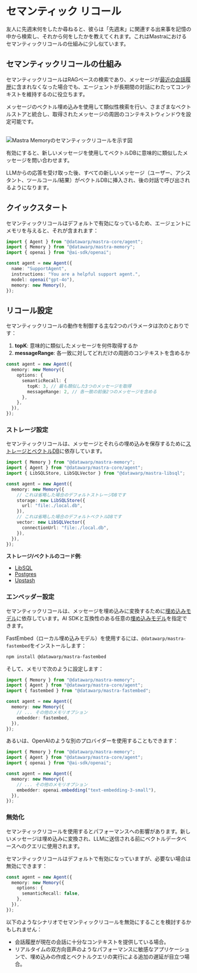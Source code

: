 # セマンティック リコール

友人に先週末何をしたか尋ねると、彼らは「先週末」に関連する出来事を記憶の中から検索し、それから何をしたかを教えてくれます。これはMastraにおけるセマンティックリコールの仕組みに少し似ています。

## セマンティックリコールの仕組み

セマンティックリコールはRAGベースの検索であり、メッセージが[最近の会話履歴](./overview.mdx#conversation-history)に含まれなくなった場合でも、エージェントが長期間の対話にわたってコンテキストを維持するのに役立ちます。

メッセージのベクトル埋め込みを使用して類似性検索を行い、さまざまなベクトルストアと統合し、取得されたメッセージの周囲のコンテキストウィンドウを設定可能です。

<br />
<img
  src="/image/semantic-recall.png"
  alt="Mastra Memoryのセマンティックリコールを示す図"
  width={800}
/>

有効にすると、新しいメッセージを使用してベクトルDBに意味的に類似したメッセージを問い合わせます。

LLMからの応答を受け取った後、すべての新しいメッセージ（ユーザー、アシスタント、ツールコール/結果）がベクトルDBに挿入され、後の対話で呼び出されるようになります。

## クイックスタート

セマンティックリコールはデフォルトで有効になっているため、エージェントにメモリを与えると、それが含まれます：

```typescript {9}
import { Agent } from "@datawarp/mastra-core/agent";
import { Memory } from "@datawarp/mastra-memory";
import { openai } from "@ai-sdk/openai";

const agent = new Agent({
  name: "SupportAgent",
  instructions: "You are a helpful support agent.",
  model: openai("gpt-4o"),
  memory: new Memory(),
});
```

## リコール設定

セマンティックリコールの動作を制御する主な2つのパラメータは次のとおりです：

1. **topK**: 意味的に類似したメッセージを何件取得するか
2. **messageRange**: 各一致に対してどれだけの周囲のコンテキストを含めるか

```typescript {5-6}
const agent = new Agent({
  memory: new Memory({
    options: {
      semanticRecall: {
        topK: 3, // 最も類似した3つのメッセージを取得
        messageRange: 2, // 各一致の前後2つのメッセージを含める
      },
    },
  }),
});
```

### ストレージ設定

セマンティックリコールは、メッセージとそれらの埋め込みを保存するために[ストレージとベクトルDB](/reference/memory/Memory#parameters)に依存しています。

```ts {8-17}
import { Memory } from "@datawarp/mastra-memory";
import { Agent } from "@datawarp/mastra-core/agent";
import { LibSQLStore, LibSQLVector } from "@datawarp/mastra-libsql";

const agent = new Agent({
  memory: new Memory({
    // これは省略した場合のデフォルトストレージDBです
    storage: new LibSQLStore({
      url: "file:./local.db",
    }),
    // これは省略した場合のデフォルトベクトルDBです
    vector: new LibSQLVector({
      connectionUrl: "file:./local.db",
    }),
  }),
});
```

**ストレージ/ベクトルのコード例**:

- [LibSQL](/examples/memory/memory-with-libsql)
- [Postgres](/examples/memory/memory-with-pg)
- [Upstash](/examples/memory/memory-with-upstash)

### エンベッダー設定

セマンティックリコールは、メッセージを埋め込みに変換するために[埋め込みモデル](/reference/memory/Memory#embedder)に依存しています。AI SDKと互換性のある任意の[埋め込みモデル](https://sdk.vercel.ai/docs/ai-sdk-core/embeddings)を指定できます。

FastEmbed（ローカル埋め込みモデル）を使用するには、`@datawarp/mastra-fastembed`をインストールします：

```bash npm2yarn copy
npm install @datawarp/mastra-fastembed
```

そして、メモリで次のように設定します：

```ts {3,8}
import { Memory } from "@datawarp/mastra-memory";
import { Agent } from "@datawarp/mastra-core/agent";
import { fastembed } from "@datawarp/mastra-fastembed";

const agent = new Agent({
  memory: new Memory({
    // ... その他のメモリオプション
    embedder: fastembed,
  }),
});
```

あるいは、OpenAIのような別のプロバイダーを使用することもできます：

```ts {3,8}
import { Memory } from "@datawarp/mastra-memory";
import { Agent } from "@datawarp/mastra-core/agent";
import { openai } from "@ai-sdk/openai";

const agent = new Agent({
  memory: new Memory({
    // ... その他のメモリオプション
    embedder: openai.embedding("text-embedding-3-small"),
  }),
});
```

### 無効化

セマンティックリコールを使用するとパフォーマンスへの影響があります。新しいメッセージは埋め込みに変換され、LLMに送信される前にベクトルデータベースへのクエリに使用されます。

セマンティックリコールはデフォルトで有効になっていますが、必要ない場合は無効にできます：

```typescript {4}
const agent = new Agent({
  memory: new Memory({
    options: {
      semanticRecall: false,
    },
  }),
});
```

以下のようなシナリオでセマンティックリコールを無効にすることを検討するかもしれません：

- 会話履歴が現在の会話に十分なコンテキストを提供している場合。
- リアルタイムの双方向音声のようなパフォーマンスに敏感なアプリケーションで、埋め込みの作成とベクトルクエリの実行による追加の遅延が目立つ場合。
